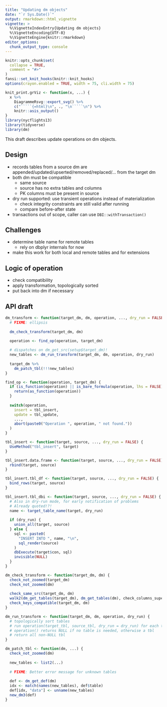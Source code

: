 ```yaml
---
title: "Updating dm objects"
date: "`r Sys.Date()`"
output: rmarkdown::html_vignette
vignette: >
  %\VignetteIndexEntry{Updating dm objects}
  %\VignetteEncoding{UTF-8}
  %\VignetteEngine{knitr::rmarkdown}
editor_options: 
  chunk_output_type: console
---
```


```r
knitr::opts_chunk$set(
  collapse = TRUE,
  comment = "#>"
)
fansi::set_knit_hooks(knitr::knit_hooks)
options(crayon.enabled = TRUE, width = 75, cli.width = 75)

knit_print.grViz <- function(x, ...) {
  x %>% 
    DiagrammeRsvg::export_svg() %>% 
    c("`````{=html}\n", ., "\n`````\n") %>% 
    knitr::asis_output()
}
library(nycflights13)
library(tidyverse)
library(dm)
```

This draft describes update operations on dm objects.

## Design

- records tables from a source dm are appended/updated/upserted/removed/replaced/... from the target dm
- both dm must be compatible
    - same source
    - source has no extra tables and columns
    - PK columns must be present in source
- dry run supported: use transient operations instead of materialization
    - check integrity constraints are still valid after running
    - compare before-after state
- transactions out of scope, caller can use `DBI::withTransaction()`

## Challenges

- determine table name for remote tables
    - rely on dbplyr internals for now
- make this work for both local and remote tables and for extensions

## Logic of operation

- check compatibility
- apply transformation, topologically sorted
- put back into dm if necessary


## API draft

```r
dm_transform <- function(target_dm, dm, operation, ..., dry_run = FALSE) {
  # FIXME: ellipsis
  
  dm_check_transform(target_dm, dm)
  
  operation <- find_op(operation, target_dm)

  # dispatches on dm_get_src(setup$target_dm)!
  new_tables <- dm_run_transform(target_dm, dm, operation, dry_run)
  
  target_dm %>% 
    dm_patch_tbl(!!!new_tables)
}

find_op <- function(operation, target_dm) {
  if (is_function(operation) || is_bare_formula(operation, lhs = FALSE)) {
    return(as_function(operation))
  }
  
  switch(operation,
    insert = tbl_insert,
    update = tbl_update,
    ...,
    abort(paste0("Operation ", operation, " not found."))
  )
}

tbl_insert <- function(target, source, ..., dry_run = FALSE) {
  UseMethod("tbl_insert", target)
}

tbl_insert.data.frame <- function(target, source, ..., dry_run = FALSE) {
  rbind(target, source)
}

tbl_insert.tbl_df <- function(target, source, ..., dry_run = FALSE) {
  bind_rows(target, source)
}

tbl_insert.tbl_dbi <- function(target, source, ..., dry_run = FALSE) {
  # Also in dry-run mode, for early notification of problems
  # Already quoted!?!
  name <- target_table_name(target, dry_run)
  
  if (dry_run) {
    union_all(target, source)
  } else {
    sql <- paste0(
      "INSERT INTO ", name, "\n",
      sql_render(source)
    )
    dbExecute(target$con, sql)
    invisible(NULL)
  }
}

dm_check_transform <- function(target_dm, dm) {
  check_not_zoomed(target_dm)
  check_not_zoomed(dm)
  
  check_same_src(target_dm, dm)
  walk2(dm_get_tables(target_dm), dm_get_tables(dm), check_columns_superset)
  check_keys_compatible(target_dm, dm)
}

dm_run_transform <- function(target_dm, dm, operation, dry_run) {
  # topologically sort tables
  # run operation(target_tbl, source_tbl, dry_run = dry_run) for each table
  # operation() returns NULL if no table is needed, otherwise a tbl
  # return all non-NULL tbl
}

dm_patch_tbl <- function(dm, ...) {
  check_not_zoomed(dm)
  
  new_tables <- list2(...)
  
  # FIXME: Better error message for unknown tables
  
  def <- dm_get_def(dm)
  idx <- match(names(new_tables), def$table)
  def[idx, "data"] <- unname(new_tables)
  new_dm3(def)
}
```
